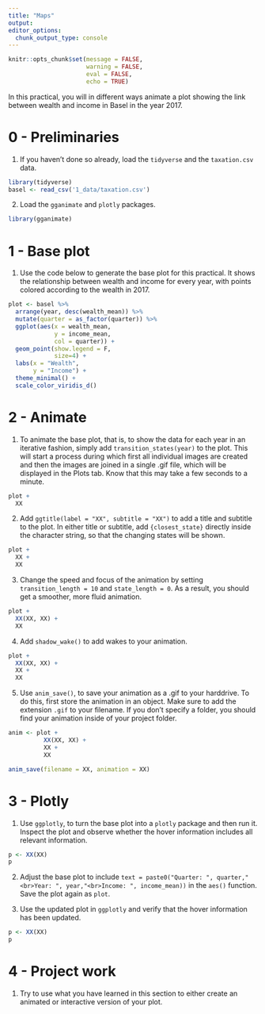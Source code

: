 ```yaml
---
title: "Maps"
output:
editor_options:
  chunk_output_type: console
---
```


```r
knitr::opts_chunk$set(message = FALSE, 
                      warning = FALSE,
                      eval = FALSE,
                      echo = TRUE)
```

In this practical, you will in different ways animate a plot showing the link between wealth and income in Basel in the year 2017.   

# 0 - Preliminaries

1. If you haven't done so already, load the `tidyverse` and the `taxation.csv` data. 

```r
library(tidyverse)
basel <- read_csv('1_data/taxation.csv')
```

2. Load the `gganimate` and `plotly` packages. 

```r
library(gganimate)
```

# 1 - Base plot

1. Use the code below to generate the base plot for this practical. It shows the relationship between wealth and income for every year, with points colored according to the wealth in 2017.  

```r
plot <- basel %>% 
  arrange(year, desc(wealth_mean)) %>% 
  mutate(quarter = as_factor(quarter)) %>% 
  ggplot(aes(x = wealth_mean, 
             y = income_mean, 
             col = quarter)) +
  geom_point(show.legend = F, 
             size=4) + 
  labs(x = "Wealth", 
       y = "Income") +
  theme_minimal() +
  scale_color_viridis_d() 
```

# 2 - Animate

1. To animate the base plot, that is, to show the data for each year in an iterative fashion, simply add `transition_states(year)` to the plot. This will start a process during which first all individual images are created and then the images are joined in a single .gif file, which will be displayed in the Plots tab. Know that this may take a few seconds to a minute.

```r
plot + 
  XX
```

2. Add `ggtitle(label = "XX", subtitle = "XX")` to add a title and subtitle to the plot. In either title or subtitle, add `{closest_state}` directly inside the character string, so that the changing states will be shown. 

```r
plot + 
  XX +
  XX
```

3. Change the speed and focus of the animation by setting `transition_length = 10` and `state_length = 0`. As a result, you should get a smoother, more fluid animation. 

```r
plot + 
  XX(XX, XX) +
  XX
```

4. Add `shadow_wake()` to add wakes to your animation. 

```r
plot + 
  XX(XX, XX) +
  XX +
  XX
```

5. Use `anim_save()`, to save your animation as a .gif to your harddrive. To do this, first store the animation in an object. Make sure to add the extension `.gif` to your filename. If you don't specify a folder, you should find your animation inside of your project folder.   

```r
anim <- plot + 
          XX(XX, XX) +
          XX +
          XX

anim_save(filename = XX, animation = XX)
```

# 3 - Plotly

1. Use `ggplotly`, to turn the base plot into a `plotly` package and then run it. Inspect the plot and observe whether the hover information includes all relevant information.  

```r
p <- XX(XX)
p
```

2. Adjust the base plot to include `text = paste0("Quarter: ", quarter,"<br>Year: ", year,"<br>Income: ", income_mean))` in the `aes()` function. Save the plot again as `plot`. 

3. Use the updated plot in `ggplotly` and verify that the hover information has been updated. 

```r
p <- XX(XX)
p
```

# 4 - Project work

1. Try to use what you have learned in this section to either create an animated or interactive version of your plot. 